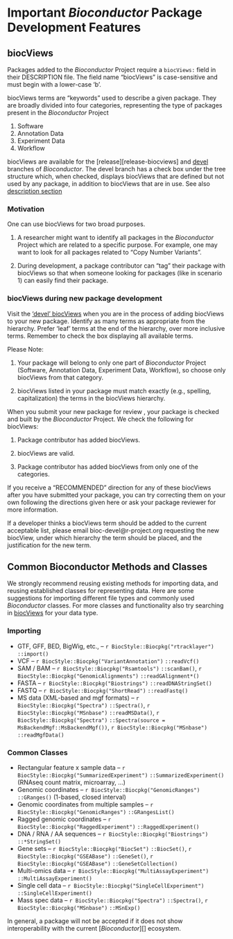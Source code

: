 # Important _Bioconductor_ Package Development Features {#important-bioconductor-package-development-features}

## biocViews {#biocviews}

Packages added to the _Bioconductor_ Project require a `biocViews:`
field in their DESCRIPTION file.  The field name "biocViews" is
case-sensitive and must begin with a lower-case 'b'.

biocViews terms are "keywords" used to describe a given package. They
are broadly divided into four categories, representing the type of
packages present in the _Bioconductor_ Project 

1. Software
2. Annotation Data
3. Experiment Data
4. Workflow

biocViews are available for the [release][release-biocviews] and [devel][biocViews] branches of
_Bioconductor_. The devel branch has a check box under the tree
structure which, when checked, displays biocViews that are defined but
not used by any package, in addition to biocViews that are in use. See also
[description section](#description-biocviews)

### Motivation {#biocviews-motivation}

One can use biocViews for two broad purposes.

1. A researcher might want to identify all packages in the
   _Bioconductor_ Project which are related to a specific purpose.
   For example, one may want to look for all packages related to "Copy
   Number Variants".

2. During development, a package contributor can "tag" their package
   with biocViews so that when someone looking for packages (like in
   scenario 1) can easily find their package.

### biocViews during new package development {#biocviews-pkg-devel}

Visit the ['devel' biocViews][biocViews] when you are in the process of
adding biocViews to your new package. Identify as many terms as
appropriate from the hierarchy. Prefer 'leaf' terms at the end of the
hierarchy, over more inclusive terms. Remember to check the box
displaying all available terms.

Please Note:

1. Your package will belong to only one part of _Bioconductor_ Project
   (Software, Annotation Data, Experiment Data, Workflow), so choose only
   biocViews from that category.

2. biocViews listed in your package must match exactly (e.g.,
   spelling, capitalization) the terms in the biocViews hierarchy.

When you submit your new package for review , your package is checked
and built by the _Bioconductor_ Project.  We check the following for
biocViews:

1. Package contributor has added biocViews.

2. biocViews are valid.

3. Package contributor has added biocViews from only one of the categories.

If you receive a "RECOMMENDED" direction for any of these biocViews
after you have submitted your package, you can try correcting them on
your own following the directions given here or ask your package
reviewer for more information.

If a developer thinks a biocViews term should be added to the current acceptable
list, please email bioc-devel@r-project.org requesting the new biocView, under
which hierarchy the term should be placed, and the justification for the new
term.


## Common Bioconductor Methods and Classes {#reusebioc}

We strongly recommend reusing existing methods for importing data, and
reusing established classes for representing data. Here are some
suggestions for importing different file types and commonly used
_Bioconductor_ classes. For more classes and functionality also try
searching in [biocViews][] for your data type.

### Importing {#commonimport}

+ GTF, GFF, BED, BigWig, etc., -- `r BiocStyle::Biocpkg("rtracklayer")` `::import()`
+ VCF -- `r BiocStyle::Biocpkg("VariantAnnotation")` `::readVcf()`
+ SAM / BAM -- `r BiocStyle::Biocpkg("Rsamtools")` `::scanBam()`,
  `r BiocStyle::Biocpkg("GenomicAlignments")` `::readGAlignment*()`
+ FASTA -- `r BiocStyle::Biocpkg("Biostrings")` `::readDNAStringSet()`
+ FASTQ -- `r BiocStyle::Biocpkg("ShortRead")` `::readFastq()`
+ MS data (XML-based and mgf formats) -- `r BiocStyle::Biocpkg("Spectra")` `::Spectra()`, 
  `r BiocStyle::Biocpkg("MSnbase")` `::readMSData()`,
  `r BiocStyle::Biocpkg("Spectra")` `::Spectra(source = MsBackendMgf::MsBackendMgf())`, 
  `r BiocStyle::Biocpkg("MSnbase")` `::readMgfData()`

### Common Classes {#commonclass}

+ Rectangular feature x sample data --
  `r BiocStyle::Biocpkg("SummarizedExperiment")` `::SummarizedExperiment()` (RNAseq count
  matrix, microarray, ...)
+ Genomic coordinates -- `r BiocStyle::Biocpkg("GenomicRanges")` `::GRanges()` (1-based,
  closed interval)
+ Genomic coordinates from multiple samples --
  `r BiocStyle::Biocpkg("GenomicRanges")` `::GRangesList()`
+ Ragged genomic coordinates -- `r BiocStyle::Biocpkg("RaggedExperiment")` `::RaggedExperiment()`
+ DNA / RNA / AA sequences -- `r BiocStyle::Biocpkg("Biostrings")` `::*StringSet()`
+ Gene sets -- `r BiocStyle::Biocpkg("BiocSet")` `::BiocSet()`,
  `r BiocStyle::Biocpkg("GSEABase")` `::GeneSet()`,
  `r BiocStyle::Biocpkg("GSEABase")` `::GeneSetCollection()`
+ Multi-omics data --
  `r BiocStyle::Biocpkg("MultiAssayExperiment")` `::MultiAssayExperiment()`
+ Single cell data --
  `r BiocStyle::Biocpkg("SingleCellExperiment")` `::SingleCellExperiment()`
+ Mass spec data -- `r BiocStyle::Biocpkg("Spectra")` `::Spectra()`,
  `r BiocStyle::Biocpkg("MSnbase")` `::MSnExp()`


In general, a package will not be accepted if it does not show interoperability
with the current [_Bioconductor_][] ecosystem.

